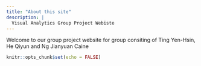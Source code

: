```yaml
---
title: "About this site"
description: |
  Visual Analytics Group Project Webiste
---
```


Welcome to our group project website for group consiting of Ting Yen-Hsin, He Qiyun and Ng Jianyuan Caine


```r
knitr::opts_chunk$set(echo = FALSE)
```

